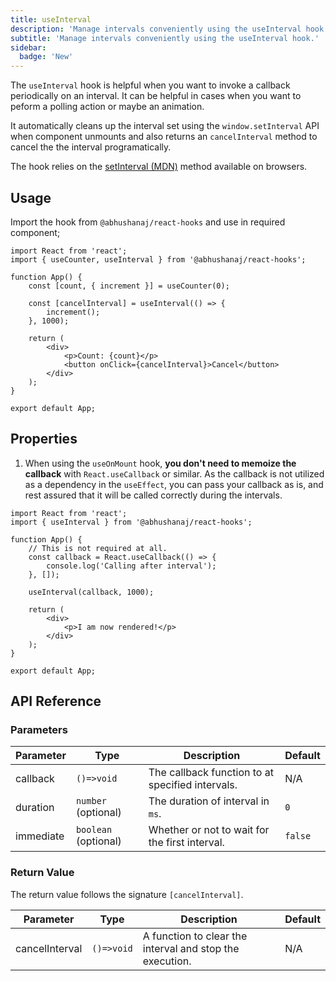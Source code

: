 ```yaml
---
title: useInterval
description: 'Manage intervals conveniently using the useInterval hook.'
subtitle: 'Manage intervals conveniently using the useInterval hook.'
sidebar:
  badge: 'New'
---
```



The `useInterval` hook is helpful when you want to invoke a callback periodically on an interval. It can be helpful in cases when you want to peform a polling action or maybe an animation.

It automatically cleans up the interval set using the `window.setInterval` API when component unmounts and also returns an `cancelInterval` method to cancel the the interval programatically.

The hook relies on the [setInterval (MDN)](https://developer.mozilla.org/en-US/docs/Web/API/setInterval) method available on browsers.

<DemoWrapper title="useInterval">
	<Example client:load />
</DemoWrapper>

## Usage

Import the hook from `@abhushanaj/react-hooks` and use in required component;

```tsx title="./src/App.tsx" ins={2,7-9}
import React from 'react';
import { useCounter, useInterval } from '@abhushanaj/react-hooks';

function App() {
	const [count, { increment }] = useCounter(0);

	const [cancelInterval] = useInterval(() => {
		increment();
	}, 1000);

	return (
		<div>
			<p>Count: {count}</p>
			<button onClick={cancelInterval}>Cancel</button>
		</div>
	);
}

export default App;
```

## Properties

1. When using the `useOnMount` hook, **you don't need to memoize the callback** with `React.useCallback` or similar. As the callback is not utilized as a dependency in the `useEffect`, you can pass your callback as is, and rest assured that it will be called correctly during the intervals.

```tsx title="./src/App.tsx" del={6-8, 10}
import React from 'react';
import { useInterval } from '@abhushanaj/react-hooks';

function App() {
	// This is not required at all.
	const callback = React.useCallback(() => {
		console.log('Calling after interval');
	}, []);

	useInterval(callback, 1000);

	return (
		<div>
			<p>I am now rendered!</p>
		</div>
	);
}

export default App;
```

## API Reference

### Parameters

| Parameter | Type                 | Description                                      | Default |
| --------- | -------------------- | ------------------------------------------------ | ------- |
| callback  | `()=>void`           | The callback function to at specified intervals. | N/A     |
| duration  | `number` (optional)  | The duration of interval in `ms`.                | `0`     |
| immediate | `boolean` (optional) | Whether or not to wait for the first interval.   | `false` |

### Return Value

The return value follows the signature `[cancelInterval]`.

| Parameter      | Type       | Description                                              | Default |
| -------------- | ---------- | -------------------------------------------------------- | ------- |
| cancelInterval | `()=>void` | A function to clear the interval and stop the execution. | N/A     |
